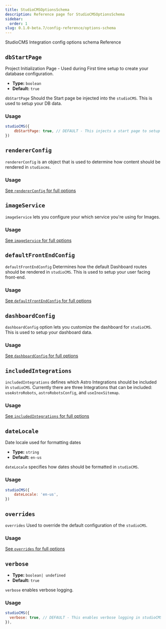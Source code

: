 ```yaml
---
title: StudioCMSOptionsSchema
description: Reference page for StudioCMSOptionsSchema
sidebar:
  order: 1
slug: 0.1.0-beta.7/config-reference/options-schema
---
```



StudioCMS Integration config options schema Reference

## `dbStartPage`

Project Initialization Page - Used during First time setup to create your database configuration.

* **Type:** `boolean`
* **Default:** `true`

`dbStartPage` Should the Start page be injected into the `studioCMS`. This is used to setup your DB data.

### Usage

```js title="astro.config.mjs" {2}
studioCMS({
    dbStartPage: true, // DEFAULT - This injects a start page to setup your DB data.
})
```

## `rendererConfig`

`rendererConfig` is an object that is used to determine how content should be rendered in `studiocms`.

### Usage

<ReadMore>[See `rendererConfig` for full options](/0.1.0-beta.7/config-reference/renderer-config)</ReadMore>

## `imageService`

`imageService` lets you configure your which service you're using for Images.

### Usage

<ReadMore>[See `imageService` for full options](/0.1.0-beta.7/config-reference/image-service)</ReadMore>

## `defaultFrontEndConfig`

`defaultFrontEndConfig` Determines how the default Dashboard routes should be rendered in `studioCMS`. This is used to setup your user facing front-end.

### Usage

<ReadMore>[See `defaultFrontEndConfig` for full options](/0.1.0-beta.7/config-reference/default-frontend-config)</ReadMore>

## `dashboardConfig`

`dashboardConfig` option lets you customize the dashboard for `studioCMS`. This is used to setup your dashboard data.

### Usage

<ReadMore>[See `dashboardConfig` for full options](/0.1.0-beta.7/config-reference/dashboard)</ReadMore>

## `includedIntegrations`

`includedIntegrations` defines which Astro Integrations should be included in `studioCMS`. Currently there are three Integrations that can be included: `useAstroRobots`, `astroRobotsConfig`, and `useInoxSitemap`.

### Usage

<ReadMore>[See `includedIntegrations` for full options](/0.1.0-beta.7/config-reference/included-integrations)</ReadMore>

## `dateLocale`

Date locale used for formatting dates

* **Type:** `string`
* **Default:** `en-us`

`dateLocale` specifies how dates should be formatted in `studioCMS`.

### Usage

```js title="astro.config.mjs"  {2}
studioCMS({
    dateLocale: 'en-us',
})
```

## `overrides`

`overrides` Used to override the default configuration of the `studioCMS`.

### Usage

<ReadMore>[See `overrides` for full options](/0.1.0-beta.7/config-reference/overrides)</ReadMore>

## `verbose`

* **Type:** `boolean| undefined`
* **Default:** `true`

`verbose` enables verbose logging.

### Usage

```js title="astro.config.mjs"  {2}
studioCMS({
  verbose: true, // DEFAULT - This enables verbose logging in studioCMS.
}),
```
